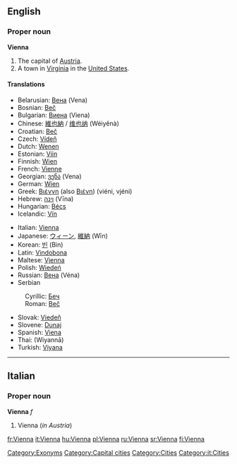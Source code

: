 {{wikipedia}}
==English==

===Proper noun===
'''Vienna'''

# The capital of [[Austria]].
# A town in [[Virginia]] in the [[United States]].

====Translations====
{{trans-top|capital of Austria}}
*Belarusian: [[Вена]] (Vena) {{f}}
*Bosnian: [[Beč]] {{m}}
*Bulgarian: [[Виена]] (Viena) {{f}}
*Chinese: [[維也納]] / [[维也纳]] (Wéiyĕnà)
*Croatian: [[Beč]] {{m}}
*Czech: [[Vídeň]]
*Dutch: [[Wenen]]
*Estonian: [[Viin]]
*Finnish: [[Wien]]
*French: [[Vienne]]
*Georgian: [[ვენა]] (Vena)
*German: [[Wien]] {{n}}
*Greek: [[Βιέννη]] (also [[Βιένη]]) (viéni, vjéni) {{f}}
*Hebrew: [[וינה]] (Vīna)
*Hungarian: [[Bécs]]
*Icelandic: [[Vín]] {{f}}
{{trans-mid}}
*Italian: [[#Italian|Vienna]] {{f}}
*Japanese: [[ウィーン]], [[維納]] (Wīn)
*Korean: [[빈]] (Bin)
*Latin: [[Vindobona]]
*Maltese: [[Vjenna]]
*Polish: [[Wiedeń]] {{m}}
*Russian: [[Вена]] (Véna) {{f}}
*Serbian
:Cyrillic: [[Беч]] {{m}}
:Roman: [[Beč]] {{m}}
*Slovak: [[Viedeň]]
*Slovene: [[Dunaj]] {{m}}
*Spanish: [[Viena]]
*Thai: {{THchar|[[เวียนนา]]}} (Wiyannā)
*Turkish: [[Viyana]]
{{trans-bottom}}

{{trans-top|in Virginia, USA}}
{{trans-mid}}
{{trans-bottom}}

----

==Italian==

===Proper noun===
'''Vienna''' ''f''

# Vienna (''in Austria'')

[[Category:Exonyms]]
[[Category:Capital cities]]
[[Category:Cities]]
[[Category:it:Cities]]

[[fr:Vienna]]
[[it:Vienna]]
[[hu:Vienna]]
[[pl:Vienna]]
[[ru:Vienna]]
[[sr:Vienna]]
[[fi:Vienna]]